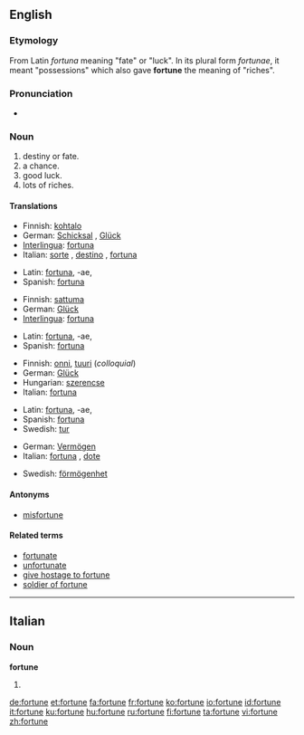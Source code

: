 ==English==

{{rank|foreign|native|members|958|fortune|glass|silver|winter}}

===Etymology===
From Latin ''fortuna'' meaning "fate" or "luck". In its plural form ''fortunae'', it meant "possessions" which also gave '''fortune''' the meaning of "riches".

===Pronunciation===
*{{audio|en-us-fortune.ogg|Audio (US)}}

===Noun===
{{en-noun}}

# destiny or fate.
# a chance.
# good luck.
# lots of riches.

====Translations====
{{trans-top|destiny or fate}}
*Finnish: [[kohtalo]]
*German: [[Schicksal]] {{n}}, [[Glück]] {{n}}
*[[Interlingua]]: [[fortuna]]
*Italian: [[sorte]] {{f}}, [[destino]] {{m}}, [[fortuna#Italian|fortuna]] {{f}}
{{trans-mid}}
*Latin: [[fortuna]], -ae, {{f}}
*Spanish: [[fortuna]] {{f}}
{{trans-bottom}}

{{trans-top|a chance}}
*Finnish: [[sattuma]]
*German: [[Glück]] {{n}}
*[[Interlingua]]: [[fortuna]]
{{trans-mid}}
*Latin: [[fortuna]], -ae, {{f}}
*Spanish: [[fortuna]] {{f}}
{{trans-bottom}}

{{trans-top|good luck}}
*Finnish: [[onni#Finnish|onni]], [[tuuri]] (''colloquial'')
*German: [[Glück]] {{n}}
*Hungarian: [[szerencse]]
*Italian: [[fortuna#Italian|fortuna]] {{f}}
{{trans-mid}}
*Latin: [[fortuna]], -ae, {{f}}
*Spanish: [[fortuna]] {{f}}
*Swedish: [[tur]] {{c}}
{{trans-bottom}}

{{trans-top|lots of riches}}
*German: [[Vermögen]] {{n}}
*Italian: [[fortuna#Italian|fortuna]] {{f}}, [[dote]] {{f}}
{{trans-mid}}
*Swedish: [[förmögenhet]] {{c}}
{{trans-bottom}}

====Antonyms====
*[[misfortune]]

====Related terms====
*[[fortunate]]
*[[unfortunate]]
*[[give hostage to fortune]]
*[[soldier of fortune]]

----

==Italian==

===Noun===
'''fortune''' {{f}}

# {{plural of|fortuna|lang=Italian}}

[[de:fortune]]
[[et:fortune]]
[[fa:fortune]]
[[fr:fortune]]
[[ko:fortune]]
[[io:fortune]]
[[id:fortune]]
[[it:fortune]]
[[ku:fortune]]
[[hu:fortune]]
[[ru:fortune]]
[[fi:fortune]]
[[ta:fortune]]
[[vi:fortune]]
[[zh:fortune]]